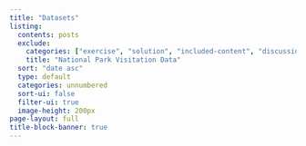 ```yaml
---
title: "Datasets"
listing:
  contents: posts
  exclude:
    categories: ["exercise", "solution", "included-content", "discussion", "activities", "draft"]
    title: "National Park Visitation Data"
  sort: "date asc"
  type: default
  categories: unnumbered
  sort-ui: false
  filter-ui: true
  image-height: 200px
page-layout: full
title-block-banner: true
---
```



